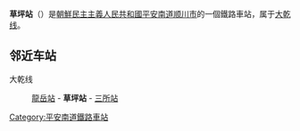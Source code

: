 {{unreferenced|time=2015-01-27T14:35:07+00:00}}
{{朝鮮半島車站資訊
|公司色 = blue
|文字色 = 
|站名 = 草坪站
|圖片 = 
|pxl = 
|圖片說明 =
|前一站 = [[龍岳站|龍岳]]
|前一站距離 = 6.1
|後一站距離 = 5.7
|後一站 = [[三所站|三所]]
|所屬路線 = [[大乾线|大乾线]]
|距離 = 15.5
|起點站 = [[新蓮浦站|新蓮浦]]
|諺文 = 초평역
|朝鮮漢字 = 草坪驛
|文觀部式 = Chopyeong-yeok
|馬-賴式 = Ch'op'yŏng-yŏk
|副站名 = 
|車站編號 = 
|停站路線數 = 
|所屬公司 = [[朝鮮民主主義人民共和國鐵道省|朝鮮民主主義人民共和國鐵道省]]
|所在地 =[[平安南道|平安南道]][[顺川市|顺川市]]
|車站構造 = 地面车站
|月台配置 = 
|啟用年月日 =
|廢站年月日 = 
|上下車人次 = 
|統計年度 = 
|轉車 = 
|備註 = 
|全寬備註 = 
}}

'''草坪站'''（{{lang-ko|草坪驛／초평역|''Chopyeong-yeok''}}）是[[朝鮮民主主義人民共和國|朝鮮民主主義人民共和國]][[平安南道|平安南道]][[顺川市|顺川市]]的一個鐵路車站，属于[[大乾线|大乾线]]。

==邻近车站==
大乾线
:[[龍岳站|龍岳站]] - '''草坪站''' - [[三所站|三所站]]

{{朝鲜铁路小作品}}

{{大乾线}}

[[Category:平安南道鐵路車站|Category:平安南道鐵路車站]]